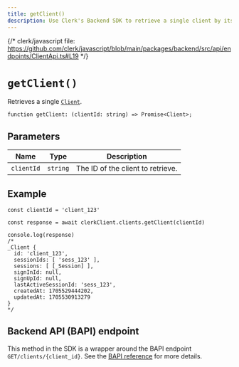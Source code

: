 ```yaml
---
title: getClient()
description: Use Clerk's Backend SDK to retrieve a single client by its ID.
---
```


{/* clerk/javascript file: https://github.com/clerk/javascript/blob/main/packages/backend/src/api/endpoints/ClientApi.ts#L19 */}

# `getClient()`

Retrieves a single [`Client`](/docs/references/javascript/client).

```tsx {{ prettier: false }}
function getClient: (clientId: string) => Promise<Client>;
```

## Parameters

| Name | Type | Description |
| - | - | - |
| `clientId` | `string` | The ID of the client to retrieve. |

## Example

```tsx
const clientId = 'client_123'

const response = await clerkClient.clients.getClient(clientId)

console.log(response)
/*
_Client {
  id: 'client_123',
  sessionIds: [ 'sess_123' ],
  sessions: [ [_Session] ],
  signInId: null,
  signUpId: null,
  lastActiveSessionId: 'sess_123',
  createdAt: 1705529444202,
  updatedAt: 1705530913279
}
*/
```

## Backend API (BAPI) endpoint

This method in the SDK is a wrapper around the BAPI endpoint `GET/clients/{client_id}`. See the [BAPI reference](https://clerk.com/docs/reference/backend-api/tag/Clients#operation/GetClient) for more details.
